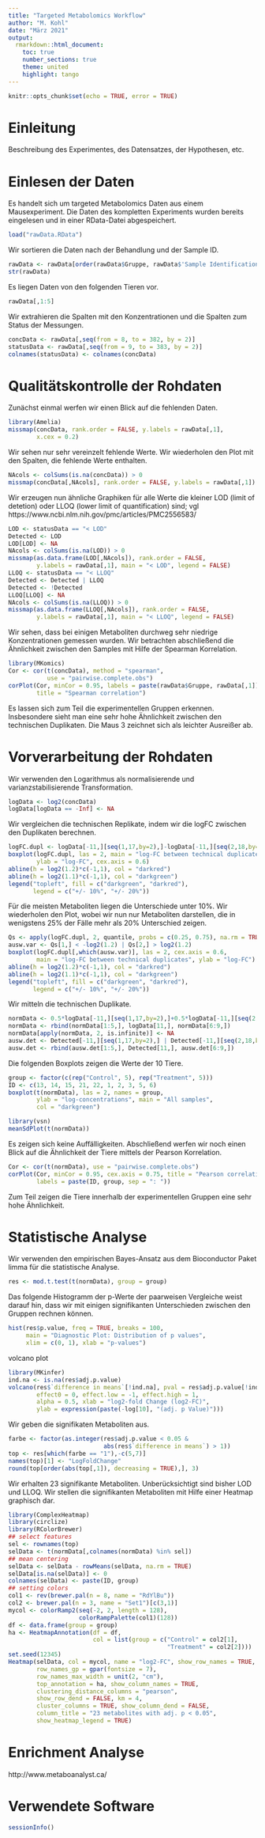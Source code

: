 ```yaml
---
title: "Targeted Metabolomics Workflow"
author: "M. Kohl"
date: "März 2021"
output:
  rmarkdown::html_document:
    toc: true
    number_sections: true
    theme: united
    highlight: tango
---
```


```r
knitr::opts_chunk$set(echo = TRUE, error = TRUE)
```

# Einleitung

Beschreibung des Experimentes, des Datensatzes, der Hypothesen, etc.


# Einlesen der Daten

Es handelt sich um targeted Metabolomics Daten aus einem Mausexperiment.
Die Daten des kompletten Experiments wurden bereits eingelesen und in einer
RData-Datei abgespeichert. 

```r
load("rawData.RData")
```

Wir sortieren die Daten nach der Behandlung und der Sample ID.

```r
rawData <- rawData[order(rawData$Gruppe, rawData$'Sample Identification'),]
str(rawData)
```

Es liegen Daten von den folgenden Tieren vor.

```r
rawData[,1:5]
```

Wir extrahieren die Spalten mit den Konzentrationen und die Spalten zum Status
der Messungen.

```r
concData <- rawData[,seq(from = 8, to = 382, by = 2)]
statusData <- rawData[,seq(from = 9, to = 383, by = 2)]
colnames(statusData) <- colnames(concData)
```


# Qualitätskontrolle der Rohdaten

Zunächst einmal werfen wir einen Blick auf die fehlenden Daten.

```r
library(Amelia)
missmap(concData, rank.order = FALSE, y.labels = rawData[,1], 
        x.cex = 0.2)
```

Wir sehen nur sehr vereinzelt fehlende Werte. Wir wiederholen den Plot mit den
Spalten, die fehlende Werte enthalten.

```r
NAcols <- colSums(is.na(concData)) > 0
missmap(concData[,NAcols], rank.order = FALSE, y.labels = rawData[,1])
```

Wir erzeugen nun ähnliche Graphiken für alle Werte die kleiner LOD (limit 
of detetion) oder LLOQ (lower limit of quantification) sind; vgl
https://www.ncbi.nlm.nih.gov/pmc/articles/PMC2556583/

```r
LOD <- statusData == "< LOD"
Detected <- LOD
LOD[LOD] <- NA
NAcols <- colSums(is.na(LOD)) > 0
missmap(as.data.frame(LOD[,NAcols]), rank.order = FALSE,
        y.labels = rawData[,1], main = "< LOD", legend = FALSE)
LLOQ <- statusData == "< LLOQ"
Detected <- Detected | LLOQ
Detected <- !Detected
LLOQ[LLOQ] <- NA
NAcols <- colSums(is.na(LLOQ)) > 0
missmap(as.data.frame(LLOQ[,NAcols]), rank.order = FALSE,
        y.labels = rawData[,1], main = "< LLOQ", legend = FALSE)
```

Wir sehen, dass bei einigen Metaboliten durchweg sehr niedrige Konzentrationen
gemessen wurden. Wir betrachten abschließend die Ähnlichkeit zwischen den
Samples mit Hilfe der Spearman Korrelation.

```r
library(MKomics)
Cor <- cor(t(concData), method = "spearman",
           use = "pairwise.complete.obs")
corPlot(Cor, minCor = 0.95, labels = paste(rawData$Gruppe, rawData[,1]),
        title = "Spearman correlation")
```

Es lassen sich zum Teil die experimentellen Gruppen erkennen. Insbesondere sieht
man eine sehr hohe Ähnlichkeit zwischen den technischen Duplikaten. 
Die Maus 3 zeichnet sich als leichter Ausreißer ab.


# Vorverarbeitung der Rohdaten

Wir verwenden den Logarithmus als normalisierende und varianzstabilisierende
Transformation.

```r
logData <- log2(concData)
logData[logData == -Inf] <- NA
```

Wir vergleichen die technischen Replikate, indem wir die logFC zwischen den
Duplikaten berechnen.

```r
logFC.dupl <- logData[-11,][seq(1,17,by=2),]-logData[-11,][seq(2,18,by=2),]
boxplot(logFC.dupl, las = 2, main = "log-FC between technical duplicates",
        ylab = "log-FC", cex.axis = 0.6)
abline(h = log2(1.2)*c(-1,1), col = "darkred")
abline(h = log2(1.1)*c(-1,1), col = "darkgreen")
legend("topleft", fill = c("darkgreen", "darkred"),
       legend = c("+/- 10%", "+/- 20%"))
```

Für die meisten Metaboliten liegen die Unterschiede unter 10\%.
Wir wiederholen den Plot, wobei wir nun nur Metaboliten darstellen, die in 
wenigstens 25\% der Fälle mehr als 20\% Unterschied zeigen.

```r
Qs <- apply(logFC.dupl, 2, quantile, probs = c(0.25, 0.75), na.rm = TRUE)
ausw.var <- Qs[1,] < -log2(1.2) | Qs[2,] > log2(1.2)
boxplot(logFC.dupl[,which(ausw.var)], las = 2, cex.axis = 0.6,
        main = "log-FC between technical duplicates", ylab = "log-FC")
abline(h = log2(1.2)*c(-1,1), col = "darkred")
abline(h = log2(1.1)*c(-1,1), col = "darkgreen")
legend("topleft", fill = c("darkgreen", "darkred"),
       legend = c("+/- 10%", "+/- 20%"))
```

Wir mitteln die technischen Duplikate.

```r
normData <- 0.5*logData[-11,][seq(1,17,by=2),]+0.5*logData[-11,][seq(2,18,by=2),]
normData <- rbind(normData[1:5,], logData[11,], normData[6:9,])
normData[apply(normData, 2, is.infinite)] <- NA
ausw.det <- Detected[-11,][seq(1,17,by=2),] | Detected[-11,][seq(2,18,by=2),]
ausw.det <- rbind(ausw.det[1:5,], Detected[11,], ausw.det[6:9,])
```

Die folgenden Boxplots zeigen die Werte der 10 Tiere.

```r
group <- factor(c(rep("Control", 5), rep("Treatment", 5)))
ID <- c(13, 14, 15, 21, 22, 1, 2, 3, 5, 6)
boxplot(t(normData), las = 2, names = group,
        ylab = "log-concentrations", main = "All samples",
        col = "darkgreen")
```

```r
library(vsn)
meanSdPlot(t(normData))
```

Es zeigen sich keine Auffälligkeiten.
Abschließend werfen wir noch einen Blick auf die Ähnlichkeit der Tiere mittels
der Pearson Korrelation.

```r
Cor <- cor(t(normData), use = "pairwise.complete.obs")
corPlot(Cor, minCor = 0.95, cex.axis = 0.75, title = "Pearson correlation",
        labels = paste(ID, group, sep = ": "))
```

Zum Teil zeigen die Tiere innerhalb der experimentellen Gruppen eine sehr hohe
Ähnlichkeit.


# Statistische Analyse

Wir verwenden den empirischen Bayes-Ansatz aus dem Bioconductor Paket limma
für die statistische Analyse.

```r
res <- mod.t.test(t(normData), group = group)
```

Das folgende Histogramm der p-Werte der paarweisen Vergleiche weist darauf hin, dass wir mit
einigen signifikanten Unterschieden zwischen den Gruppen rechnen können.

```r
hist(res$p.value, freq = TRUE, breaks = 100,
     main = "Diagnostic Plot: Distribution of p values",
     xlim = c(0, 1), xlab = "p-values")
```

volcano plot

```r
library(MKinfer)
ind.na <- is.na(res$adj.p.value)
volcano(res$`difference in means`[!ind.na], pval = res$adj.p.value[!ind.na], 
        effect0 = 0, effect.low = -1, effect.high = 1, 
        alpha = 0.5, xlab = "log2-fold Change (log2-FC)",
        ylab = expression(paste(-log[10], "(adj. p Value)")))
```


Wir geben die signifikaten Metaboliten aus.

```r
farbe <- factor(as.integer(res$adj.p.value < 0.05 & 
                           abs(res$`difference in means`) > 1))
top <- res[which(farbe == "1"),-c(5,7)]
names(top)[1] <- "LogFoldChange"
round(top[order(abs(top[,1]), decreasing = TRUE),], 3)
```

Wir erhalten 23 signifikante Metaboliten. Unberücksichtigt sind bisher LOD und
LLOQ. Wir stellen die signifikanten Metaboliten mit Hilfe einer Heatmap 
graphisch dar.

```r
library(ComplexHeatmap)
library(circlize)
library(RColorBrewer)
## select features
sel <- rownames(top)
selData <- t(normData[,colnames(normData) %in% sel])
## mean centering
selData <- selData - rowMeans(selData, na.rm = TRUE)
selData[is.na(selData)] <- 0
colnames(selData) <- paste(ID, group)
## setting colors
col1 <- rev(brewer.pal(n = 8, name = "RdYlBu"))
col2 <- brewer.pal(n = 3, name = "Set1")[c(3,1)]
mycol <- colorRamp2(seq(-2, 2, length = 128),
                    colorRampPalette(col1)(128))
df <- data.frame(group = group)
ha <- HeatmapAnnotation(df = df,
                        col = list(group = c("Control" = col2[1],
                                             "Treatment" = col2[2])))
set.seed(12345)
Heatmap(selData, col = mycol, name = "log2-FC", show_row_names = TRUE,
        row_names_gp = gpar(fontsize = 7),
        row_names_max_width = unit(2, "cm"),
        top_annotation = ha, show_column_names = TRUE,
        clustering_distance_columns = "pearson",
        show_row_dend = FALSE, km = 4,
        cluster_columns = TRUE, show_column_dend = FALSE,
        column_title = "23 metabolites with adj. p < 0.05",
        show_heatmap_legend = TRUE)
```


# Enrichment Analyse

http://www.metaboanalyst.ca/


# Verwendete Software
```r
sessionInfo()
```
